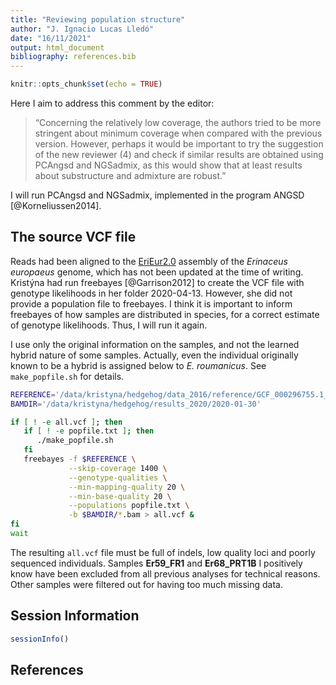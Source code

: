 ```yaml
---
title: "Reviewing population structure"
author: "J. Ignacio Lucas Lledó"
date: "16/11/2021"
output: html_document
bibliography: references.bib
---
```


```r
knitr::opts_chunk$set(echo = TRUE)
```

Here I aim to address this comment by the editor:

> "Concerning the relatively low coverage, the authors tried to be
> more stringent about minimum coverage when compared with the previous
> version. However, perhaps it would be important to try the suggestion
> of the new reviewer (4) and check if similar results are obtained
> using PCAngsd and NGSadmix, as this would show that at least results
> about substructure and admixture are robust."

I will run PCAngsd and NGSadmix, implemented in the program ANGSD [@Korneliussen2014].

## The source VCF file
Reads had been aligned to the
[EriEur2.0](https://www.ncbi.nlm.nih.gov/genome/annotation_euk/Erinaceus_europaeus/101/)
assembly of the *Erinaceus europaeus* genome, which has not been updated at the time of
writing. Kristýna had run freebayes [@Garrison2012] to create the VCF file with genotype
likelihoods in her folder 2020-04-13. However, she did not provide a population file to
freebayes. I think it is important to inform freebayes of how samples are distributed in
species, for a correct estimate of genotype likelihoods. Thus, I will run it again.

I use only the original information on the samples, and not the learned hybrid nature of
some samples. Actually, even the individual originally known to be a hybrid is assigned
below to *E. roumanicus*. See `make_popfile.sh` for details.

```bash
REFERENCE='/data/kristyna/hedgehog/data_2016/reference/GCF_000296755.1_EriEur2.0_genomic.fna'
BAMDIR='/data/kristyna/hedgehog/results_2020/2020-01-30'

if [ ! -e all.vcf ]; then
   if [ ! -e popfile.txt ]; then
      ./make_popfile.sh
   fi
   freebayes -f $REFERENCE \
             --skip-coverage 1400 \
             --genotype-qualities \
             --min-mapping-quality 20 \
             --min-base-quality 20 \
             --populations popfile.txt \
             -b $BAMDIR/*.bam > all.vcf &
fi
wait
```

The resulting `all.vcf` file must be full of indels, low quality loci and poorly sequenced
individuals. Samples **Er59_FR1** and **Er68_PRT1B** I positively know have been excluded
from all previous analyses for technical reasons. Other samples were filtered out for having
too much missing data.


## Session Information

```r
sessionInfo()
```

## References
